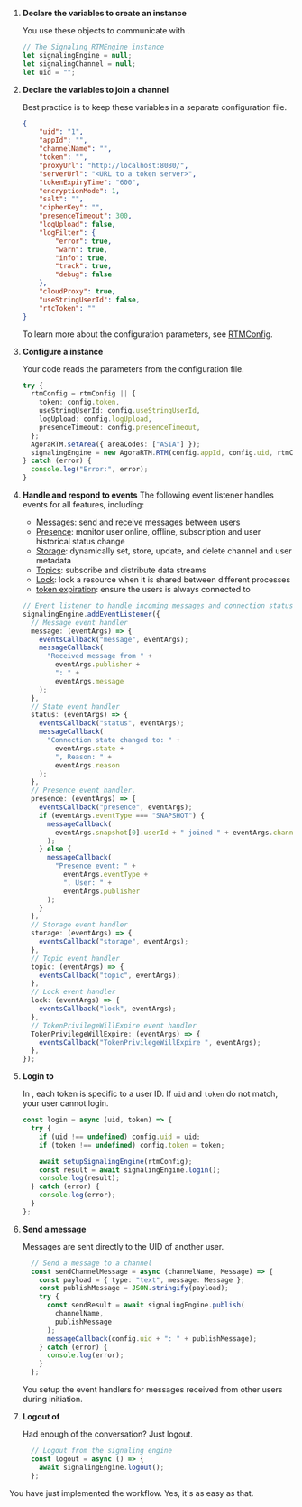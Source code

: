 <PlatformWrapper platform="web">


1.  **Declare the variables to create an <Vg k="MESS_ENGINE" /> instance**

    You use these objects to communicate with <Vg k="MESS" />.

    ``` typescript
    // The Signaling RTMEngine instance
    let signalingEngine = null;
    let signalingChannel = null;
    let uid = "";
    ```

1.  **Declare the variables to join a channel**

    Best practice is to keep these variables in a separate configuration file.

    ``` json
    {
        "uid": "1",
        "appId": "",
        "channelName": "",
        "token": "",
        "proxyUrl": "http://localhost:8080/",
        "serverUrl": "<URL to a token server>",
        "tokenExpiryTime": "600",
        "encryptionMode": 1,
        "salt": "",
        "cipherKey": "",
        "presenceTimeout": 300,
        "logUpload": false,
        "logFilter": {
            "error": true,
            "warn": true,
            "info": true,
            "track": true,
            "debug": false
        },
        "cloudProxy": true,
        "useStringUserId": false,
        "rtcToken": ""
    }
    ```
    To learn more about the configuration parameters, see [RTMConfig](/en/signaling/reference/api#rtmconfig).

3.  **Configure a <Vg k="MESS_ENGINE" /> instance**

    Your code reads the parameters from the configuration file.

    ``` typescript
    try {
      rtmConfig = rtmConfig || {
        token: config.token,
        useStringUserId: config.useStringUserId,
        logUpload: config.logUpload,
        presenceTimeout: config.presenceTimeout,
      };
      AgoraRTM.setArea({ areaCodes: ["ASIA"] });
      signalingEngine = new AgoraRTM.RTM(config.appId, config.uid, rtmConfig);
    } catch (error) {
      console.log("Error:", error);
    }
    ```

4.  **Handle and respond to  <Vg k="MESS" /> events**
    <a name="handle-events" />
    The following event listener handles events for all <Vg k="MESS" /> features, including:
    - [Messages](/en/signaling/reference/api#messages): send and receive messages between users
    - [Presence](/en/signaling/reference/api#presence): monitor user online, offline, subscription and user historical
  status change
    - [Storage](/en/signaling/reference/api#storage): dynamically set, store, update, and delete channel and user metadata
    - [Topics](/en/signaling/reference/api#topics): subscribe and distribute data streams
    - [Lock](/en/signaling/reference/api#lock): lock a resource when it is shared between different processes
    - [token expiration](/en/signaling/reference/api#event-listeners): ensure the users is always connected to <Vg k="MESS" />

    ``` typescript
    // Event listener to handle incoming messages and connection status changes
    signalingEngine.addEventListener({
      // Message event handler
      message: (eventArgs) => {
        eventsCallback("message", eventArgs);
        messageCallback(
          "Received message from " +
            eventArgs.publisher +
            ": " +
            eventArgs.message
        );
      },
      // State event handler
      status: (eventArgs) => {
        eventsCallback("status", eventArgs);
        messageCallback(
          "Connection state changed to: " +
            eventArgs.state +
            ", Reason: " +
            eventArgs.reason
        );
      },
      // Presence event handler.
      presence: (eventArgs) => {
        eventsCallback("presence", eventArgs);
        if (eventArgs.eventType === "SNAPSHOT") {
          messageCallback(
            eventArgs.snapshot[0].userId + " joined " + eventArgs.channelName
          );
        } else {
          messageCallback(
            "Presence event: " +
              eventArgs.eventType +
              ", User: " +
              eventArgs.publisher
          );
        }
      },
      // Storage event handler
      storage: (eventArgs) => {
        eventsCallback("storage", eventArgs);
      },
      // Topic event handler
      topic: (eventArgs) => {
        eventsCallback("topic", eventArgs);
      },
      // Lock event handler
      lock: (eventArgs) => {
        eventsCallback("lock", eventArgs);
      },
      // TokenPrivilegeWillExpire event handler
      TokenPrivilegeWillExpire: (eventArgs) => {
        eventsCallback("TokenPrivilegeWillExpire ", eventArgs);
      },
    });
    ```

1.  **Login to <Vg k="MESS" />**

      In <Vg k="MESS" />, each token is specific to a user ID. If `uid` and `token` do not match, your user cannot login.

      ``` typescript
      const login = async (uid, token) => {
        try {
          if (uid !== undefined) config.uid = uid;
          if (token !== undefined) config.token = token;

          await setupSignalingEngine(rtmConfig);
          const result = await signalingEngine.login();
          console.log(result);
        } catch (error) {
          console.log(error);
        }
      };
      ```


1.  **Send a message**

    Messages are sent directly to the UID of another user.

    ``` typescript
      // Send a message to a channel
      const sendChannelMessage = async (channelName, Message) => {
        const payload = { type: "text", message: Message };
        const publishMessage = JSON.stringify(payload);
        try {
          const sendResult = await signalingEngine.publish(
            channelName,
            publishMessage
          );
          messageCallback(config.uid + ": " + publishMessage);
        } catch (error) {
          console.log(error);
        }
      };
    ```

    You setup the event handlers for messages received from other users during <Vg k="MESS_ENGINE" /> initiation.


1.  **Logout of <Vg k="MESS" />**

    Had enough of the conversation? Just logout.

    ``` typescript
      // Logout from the signaling engine
      const logout = async () => {
        await signalingEngine.logout();
      };
    ```

You have just implemented the <Vg k="MESS" /> workflow. Yes, it's as easy as that.
</PlatformWrapper>